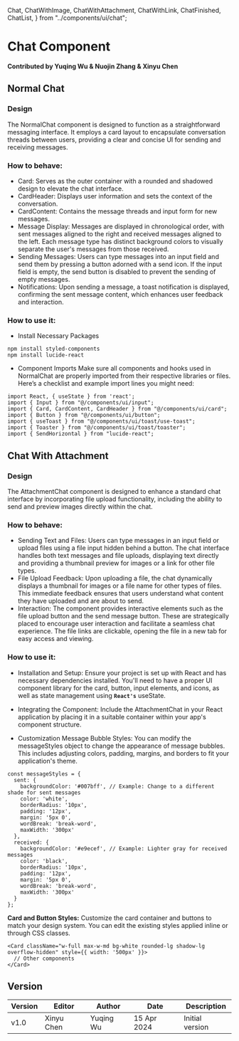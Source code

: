   Chat,
  ChatWithImage,
  ChatWithAttachment,
  ChatWithLink,
  ChatFinished,
  ChatList,
} from "../components/ui/chat";

# Chat Component

**Contributed by Yuqing Wu & Nuojin Zhang & Xinyu Chen**

## Normal Chat
### Design

The NormalChat component is designed to function as a straightforward messaging interface. It employs a card layout to encapsulate conversation threads between users, providing a clear and concise UI for sending and receiving messages.

### How to behave:
- Card: Serves as the outer container with a rounded and shadowed design to elevate the chat interface.
- CardHeader: Displays user information and sets the context of the conversation.
- CardContent: Contains the message threads and input form for new messages.
- Message Display: Messages are displayed in chronological order, with sent messages aligned to the right and received messages aligned to the left. Each message type has distinct background colors to visually separate the user's messages from those received.
- Sending Messages: Users can type messages into an input field and send them by pressing a button adorned with a send icon. If the input field is empty, the send button is disabled to prevent the sending of empty messages.
- Notifications: Upon sending a message, a toast notification is displayed, confirming the sent message content, which enhances user feedback and interaction.

### How to use it:
- Install Necessary Packages
```
npm install styled-components
npm install lucide-react
```
- Component Imports
Make sure all components and hooks used in NormalChat are properly imported from their respective libraries or files. Here’s a checklist and example import lines you might need:
```
import React, { useState } from 'react';
import { Input } from "@/components/ui/input";
import { Card, CardContent, CardHeader } from "@/components/ui/card";
import { Button } from "@/components/ui/button";
import { useToast } from "@/components/ui/toast/use-toast";
import { Toaster } from "@/components/ui/toast/toaster";
import { SendHorizontal } from "lucide-react";

```

<Chat />



## Chat With Attachment
### Design
The AttachmentChat component is designed to enhance a standard chat interface by incorporating file upload functionality, including the ability to send and preview images directly within the chat.

### How to behave:
- Sending Text and Files: Users can type messages in an input field or upload files using a file input hidden behind a button. The chat interface handles both text messages and file uploads, displaying text directly and providing a thumbnail preview for images or a link for other file types.
- File Upload Feedback: Upon uploading a file, the chat dynamically displays a thumbnail for images or a file name for other types of files. This immediate feedback ensures that users understand what content they have uploaded and are about to send.
- Interaction: The component provides interactive elements such as the file upload button and the send message button. These are strategically placed to encourage user interaction and facilitate a seamless chat experience. The file links are clickable, opening the file in a new tab for easy access and viewing.


### How to use it:
- Installation and Setup:
Ensure your project is set up with React and has necessary dependencies installed. You'll need to have a proper UI component library for the card, button, input elements, and icons, as well as state management using **`React's`** useState.

- Integrating the Component:
Include the AttachmentChat in your React application by placing it in a suitable container within your app's component structure.

- Customization
Message Bubble Styles: You can modify the messageStyles object to change the appearance of message bubbles. This includes adjusting colors, padding, margins, and borders to fit your application's theme.
```
const messageStyles = {
  sent: {
    backgroundColor: '#007bff', // Example: Change to a different shade for sent messages
    color: 'white',
    borderRadius: '10px',
    padding: '12px',
    margin: '5px 0',
    wordBreak: 'break-word',
    maxWidth: '300px'
  },
  received: {
    backgroundColor: '#e9ecef', // Example: Lighter gray for received messages
    color: 'black',
    borderRadius: '10px',
    padding: '12px',
    margin: '5px 0',
    wordBreak: 'break-word',
    maxWidth: '300px'
  }
};
```
**Card and Button Styles:** Customize the card container and buttons to match your design system. You can edit the existing styles applied inline or through CSS classes.
```
<Card className="w-full max-w-md bg-white rounded-lg shadow-lg overflow-hidden" style={{ width: '500px' }}>
  // Other components
</Card>
```

<ChatWithAttachment />


## Version

| Version | Editor      | Author      | Date       | Description     |
| ------- | ----------- | ----------- | ---------- | --------------- |
|  v1.0   | Xinyu Chen  | Yuqing Wu   | 15 Apr 2024| Initial version |
